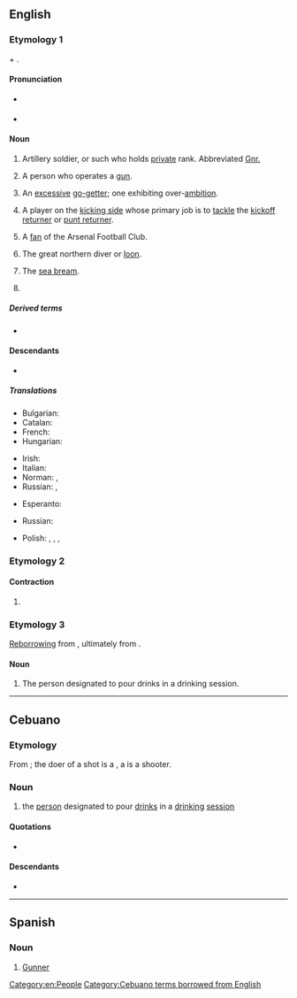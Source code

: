 {{also|Gunner}}
==English==

===Etymology 1===
{{etyl|enm|en}} {{m|enm|gun}} + {{m|enm|-er}}.

====Pronunciation====
* {{a|UK}} {{IPA|/ɡʌn.ə(ɹ)/|lang=en}}
* {{rhymes|ʌnə(r)|lang=en}}

====Noun====
{{en-noun}}

# {{lb|en|military}} Artillery soldier, or such who holds [[private]] rank. Abbreviated [[Gnr.]]
# A person who operates a [[gun]].
# {{lb|en|figuratively}} An [[excessive]] [[go-getter]]; one exhibiting over-[[ambition]].
# {{lb|en|American football}} A player on the [[kicking side]] whose primary job is to [[tackle]] the [[kickoff returner]] or [[punt returner]].
# {{lb|en|UK|slang|soccer}} A [[fan]] of the Arsenal Football Club.
# The great northern diver or [[loon]].
# {{lb|en|UK|Ireland|dialect}} The [[sea bream]].
# {{lb|en|basketball}} {{rfdef|en}}

=====Derived terms=====
* {{l|en|kiss the gunner's daughter}}

====Descendants====
* {{desctree|bor=1|ceb|gunner}}

=====Translations=====
{{trans-top|artillery soldier}}
* Bulgarian: {{t|bg|артилерист|m|sc=Cyrl}}
* Catalan: {{t|ca|artiller|m}}
* French: {{t+|fr|artilleur|m}}
* Hungarian: {{t+|hu|tüzér}}
{{trans-mid}}
* Irish: {{t|ga|gunnadóir|m}}
* Italian: {{t+|it|artigliere|m}}
* Norman: {{t|nrf|canonnyi|m}}, {{t|nrf|artilleu|m}}
* Russian: {{t+|ru|артиллери́ст|m}}, {{t+|ru|стрело́к|m}}
{{trans-bottom}}

{{trans-top|someone that operates a gun}}
* Esperanto: {{t|eo|pafisto}}
{{trans-mid}}
* Russian: {{t+|ru|стрело́к|m}}
{{trans-bottom}}

{{trans-top|a fan of Arsenal}}
* Polish: {{t|pl|Kanonier|m}}, {{t|pl|Kanonierka|f}}, {{t|pl|Arsenalczyk|m}}, {{t|pl|Arsenalka|f}}
{{trans-mid}}
{{trans-bottom}}

===Etymology 2===

====Contraction====
{{head|en|contraction}}

# {{lb|en|rare}}<!--AAVE?--> {{alternative spelling of|gonna|lang=en}}

===Etymology 3===
[[reborrowing|Reborrowing]] from {{etyl|ceb|en}} {{m|ceb|gunner}}, ultimately from {{der|en|en|gunner}}.

====Noun====
{{en-noun}}

# {{lb|en|regional|Cebu|slang}} The person designated to pour drinks in a drinking session.

[[Category:en:People]]

----

==Cebuano==

===Etymology===
From {{m|en|shot||a measure of alcohol}}; the doer of a shot is a {{m|en|shooter}}, a {{m|en|gunner}} is a shooter.

===Noun===
{{head|ceb|noun}}

# the [[person]] designated to pour [[drinks]] in a [[drinking]] [[session]]

====Quotations====
* {{seeCites}}

====Descendants====
* {{desc|bor=1|en|gunner}}

[[Category:Cebuano terms borrowed from English]]

----

==Spanish==

===Noun===
{{es-noun|mf|gunners}}

# [[Gunner]] {{gloss|someone associated with Arsenal Football Club}}